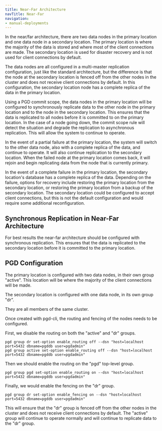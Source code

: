 ```yaml
---
title: Near-Far Architecture
navTitle: Near-Far
navigation:
- manual-deployments
---
```


In the near/far architecture, there are two data nodes in the primary location and one data node in a secondary location. The primary location is where the majority of the data is stored and where most of the client connections are made. The secondary location is used for disaster recovery and is not used for client connections by default.

The data nodes are all configured in a multi-master replication configuration, just like the standard architecture, but the difference is that the node at the secondary location is fenced off from the other nodes in the cluster and does not receive client connections by default. In this configuration, the secondary location node has a complete replica of the data in the primary location.

Using a PGD commit scope, the data nodes in the primary location will be configured to synchronously replicate data to the other node in the primary location and to the node in the secondary location. This ensures that the data is replicated to all nodes before it is committed to on the primary location. In the case of a node going down, the commit scope rule will detect the situation and degrade the replication to asynchronous replication. This will allow the system to continue to operate. 

In the event of a partial failure at the primary location, the system will switch to the other data node, also with a complete replica of the data, and continue to operate. It will also continue replication to the secondary location. When the failed node at the primary location comes back, it will rejoin and begin replicating data from the node that is currently primary.

In the event of a complete failure in the primary location, the secondary location's database has a complete replica of the data. Depending on the failure, options for recovery include restoring the primary location from the secondary location,  or restoring the primary location from a backup of the secondary location. The secondary location could be configured to accept client connections, but this is not the default configuration and would require some additional reconfiguration.

## Synchronous Replication in Near-Far Architecture

For best results the near-far architecture should be configured with synchronous replication.
This ensures that the data is replicated to the secondary location before it is committed to the primary location.

## PGD Configuration

The primary location is configured with two data nodes, in their own group "active". This location will be where the majority of the client connections will be made.

The secondary location is configured with one data node, in its own group "dr".

They are all members of the same cluster.

Once created with pgd-cli, the routing and fencing of the nodes needs to be configured.

First, we disable the routing on both the "active" and "dr" groups.

```shell
pgd group dr set-option enable_routing off --dsn "host=localhost port=5432 dbname=pgddb user=pgdadmin"
pgd group active set-option enable_routing off --dsn "host=localhost port=5432 dbname=pgddb user=pgdadmin"
```

Then we should enable the routing on the "pgd" top-level group.

```shell
pgd group pgd set-option enable_routing on --dsn "host=localhost port=5432 dbname=pgddb user=pgdadmin"
```

Finally, we would enable the fencing on the "dr" group.

```shell
pgd group dr set-option enable_fencing on --dsn "host=localhost port=5432 dbname=pgddb user=pgdadmin"
```

This will ensure that the "dr" group is fenced off from the other nodes in the cluster and does not receive client connections by default.
The "active" group will continue to operate normally and will continue to replicate data to the "dr" group.


